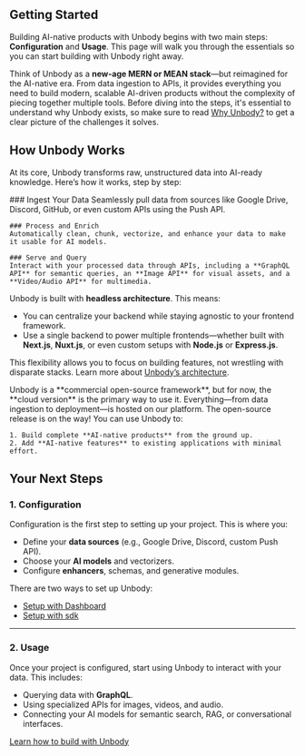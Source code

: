 
## Getting Started

Building AI-native products with Unbody begins with two main steps: **Configuration** and **Usage**. This page will walk you through the essentials so you can start building with Unbody right away.

Think of Unbody as a **new-age MERN or MEAN stack**—but reimagined for the AI-native era. From data ingestion to APIs, it provides everything you need to build modern, scalable AI-driven products without the complexity of piecing together multiple tools.
Before diving into the steps, it's essential to understand why Unbody exists, so make sure to read [Why Unbody?](/why) to get a clear picture of the challenges it solves.

## How Unbody Works

At its core, Unbody transforms raw, unstructured data into AI-ready knowledge. Here’s how it works, step by step:

<Steps>
    ### Ingest Your Data
    Seamlessly pull data from sources like Google Drive, Discord, GitHub, or even custom APIs using the Push API.

    ### Process and Enrich
    Automatically clean, chunk, vectorize, and enhance your data to make it usable for AI models.

    ### Serve and Query
    Interact with your processed data through APIs, including a **GraphQL API** for semantic queries, an **Image API** for visual assets, and a **Video/Audio API** for multimedia.
</Steps>

Unbody is built with **headless architecture**. This means:

- You can centralize your backend while staying agnostic to your frontend framework.
- Use a single backend to power multiple frontends—whether built with **Next.js**, **Nuxt.js**, or even custom setups with **Node.js** or **Express.js**.

This flexibility allows you to focus on building features, not wrestling with disparate stacks. Learn more about [Unbody’s architecture](/core-architecture-overview).

<Callout type="info" emoji="ℹ️">
    Unbody is a **commercial open-source framework**, but for now, the **cloud version** is the primary way to use it. Everything—from data ingestion to deployment—is hosted on our platform. The open-source release is on the way!
</Callout>

<Callout type="info" emoji="💡">
    You can use Unbody to:

    1. Build complete **AI-native products** from the ground up.
    2. Add **AI-native features** to existing applications with minimal effort.
</Callout>

## Your Next Steps

### 1. Configuration

Configuration is the first step to setting up your project. This is where you:

- Define your **data sources** (e.g., Google Drive, Discord, custom Push API).
- Choose your **AI models** and vectorizers.
- Configure **enhancers**, schemas, and generative modules.

There are two ways to set up Unbody:
- [Setup with Dashboard](/get-started/step-1-setup/setup-with-dashboard)
- [Setup with sdk](/get-started/step-1-setup/setup-with-sdk)

---

### 2. Usage

Once your project is configured, start using Unbody to interact with your data. This includes:

- Querying data with **GraphQL**.
- Using specialized APIs for images, videos, and audio.
- Connecting your AI models for semantic search, RAG, or conversational interfaces.

[Learn how to build with Unbody](/get-started/step-2-building)

